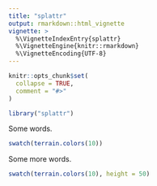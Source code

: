 ```yaml
---
title: "splattr"
output: rmarkdown::html_vignette
vignette: >
  %\VignetteIndexEntry{splattr}
  %\VignetteEngine{knitr::rmarkdown}
  %\VignetteEncoding{UTF-8}
---
```


```r
knitr::opts_chunk$set(
  collapse = TRUE,
  comment = "#>"
)
```

```r
library("splattr")
```

Some words.

```r
swatch(terrain.colors(10))
```

Some more words.


```r
swatch(terrain.colors(10), height = 50)
```
